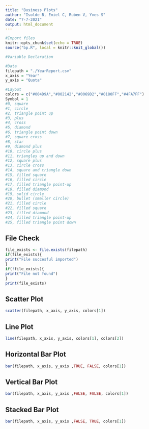 ```yaml
---
title: "Business Plots"
author: "Isolde B, Emiel C, Ruben V, Yves S"
date: "7-7-2021"
output: html_document
---
```


```r
#Import files
knitr::opts_chunk$set(echo = TRUE)
source("bp.R", local = knitr::knit_global())

#Variable Declaration

#Data
filepath = "./YearReport.csv"
x_axis = "Year"
y_axis = "Quota"

#Layout
colors = c("#004D9A","#002142","#0069D2","#0180FF","#4FA7FF")
Symbol = 1
#0, square
#1, circle
#2, triangle point up
#3, plus
#4, cross
#5, diamond
#6, triangle point down
#7, square cross
#8, star
#9, diamond plus
#10, circle plus
#11, triangles up and down
#12, square plus
#13, circle cross
#14, square and triangle down
#15, filled square
#16, filled circle
#17, filled triangle point-up
#18, filled diamond
#19, solid circle
#20, bullet (smaller circle)
#21, filled circle 
#22, filled square 
#23, filled diamond 
#24, filled triangle point-up 
#25, filled triangle point down 
```

## File Check
```r
file_exists <- file.exists(filepath)
if(file_exists){
print("File succesful imported")
}
if(!file_exists){
print("File not found")
}
print(file_exists)
```


## Scatter Plot
```r
scatter(filepath, x_axis, y_axis, colors[1])
```

## Line Plot
```r
line(filepath, x_axis, y_axis, colors[1], colors[2])
```

## Horizontal Bar Plot
```r
bar(filepath, x_axis, y_axis ,TRUE, FALSE, colors[1])
```

## Vertical Bar Plot
```r
bar(filepath, x_axis, y_axis ,FALSE, FALSE, colors[1])
```

## Stacked Bar Plot
```r
bar(filepath, x_axis, y_axis ,FALSE, TRUE, colors[1])
```
